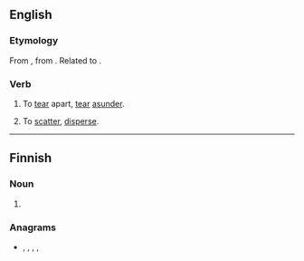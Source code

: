 ==English==

===Etymology===
From {{etyl|enm|en}} {{m|enm|toratten}}, from {{prefix|to||lang=en}} {{m|enm|ratten||to lacerate, tear}}. Related to {{etyl|gmh|-}} {{m|gmh|ratzen||to lacerate, tear}}.

===Verb===
{{en-verb|torats|toratting|toratted}}

# {{label|en|transitive|obsolete}} To [[tear]] apart, [[tear]] [[asunder]].
# {{label|en|transitive|obsolete}} To [[scatter]], [[disperse]].

----

==Finnish==

===Noun===
{{head|fi|noun form}}

# {{plural of|tora|lang=fi}}

===Anagrams===
* {{l|fi|ortta}}, {{l|fi|ratot}}, {{l|fi|ratto}}, {{l|fi|rotat}}, {{l|fi|rotta}}